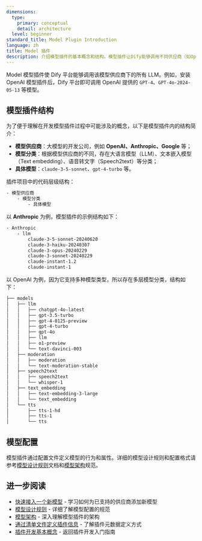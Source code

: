 ```yaml
---
dimensions:
  type:
    primary: conceptual
    detail: architecture
  level: beginner
standard_title: Model Plugin Introduction
language: zh
title: Model 插件
description: 介绍模型插件的基本概念和结构。模型插件让Dify能够调用不同供应商（如OpenAI、Anthropic、Google等）的各类模型，包括大语言模型（LLM）、文本嵌入、语音转文字等不同类型。
---
```


Model 模型插件使 Dify 平台能够调用该模型供应商下的所有 LLM。例如，安装 OpenAI 模型插件后，Dify 平台即可调用 OpenAI 提供的 `GPT-4`、`GPT-4o-2024-05-13` 等模型。

## 模型插件结构

为了便于理解在开发模型插件过程中可能涉及的概念，以下是模型插件内的结构简介：

* **模型供应商**：大模型的开发公司，例如 **OpenAI、Anthropic、Google** 等；
* **模型分类**：根据模型供应商的不同，存在大语言模型（LLM）、文本嵌入模型（Text embedding）、语音转文字（Speech2text）等分类；
* **具体模型**：`claude-3-5-sonnet`、`gpt-4-turbo` 等。

插件项目中的代码层级结构：

```bash
- 模型供应商
    - 模型分类
        - 具体模型
```

以 **Anthropic** 为例，模型插件的示例结构如下：

```bash
- Anthropic
    - llm
        claude-3-5-sonnet-20240620 
        claude-3-haiku-20240307
        claude-3-opus-20240229 
        claude-3-sonnet-20240229 
        claude-instant-1.2 
        claude-instant-1
```

以 OpenAI 为例，因为它支持多种模型类型，所以存在多层模型分类，结构如下：

```bash
├── models
│   ├── llm
│   │   ├── chatgpt-4o-latest
│   │   ├── gpt-3.5-turbo
│   │   ├── gpt-4-0125-preview
│   │   ├── gpt-4-turbo
│   │   ├── gpt-4o
│   │   ├── llm
│   │   ├── o1-preview
│   │   └── text-davinci-003
│   ├── moderation
│   │   ├── moderation
│   │   └── text-moderation-stable
│   ├── speech2text
│   │   ├── speech2text
│   │   └── whisper-1
│   ├── text_embedding
│   │   ├── text-embedding-3-large
│   │   └── text_embedding
│   └── tts
│       ├── tts-1-hd
│       ├── tts-1
│       └── tts
```

## 模型配置

模型插件通过配置文件定义模型的行为和属性。详细的模型设计规则和配置格式请参考[模型设计规则](/plugin_dev_zh/0411-model-designing-rules.zh)文档和[模型架构](/plugin_dev_zh/0412-model-schema.zh)规范。

## 进一步阅读

- [快速接入一个新模型](/plugin_dev_zh/0211-getting-started-new-model.zh) - 学习如何为已支持的供应商添加新模型
- [模型设计规则](/plugin_dev_zh/0411-model-designing-rules.zh) - 详细了解模型配置的规范
- [模型架构](/plugin_dev_zh/0412-model-schema.zh) - 深入理解模型插件的架构
- [通过清单文件定义插件信息](/plugin_dev_zh/0411-plugin-info-by-manifest.zh) - 了解插件元数据定义方式
- [插件开发基本概念](/plugin_dev_zh/0111-getting-started-dify-plugin.zh) - 返回插件开发入门指南